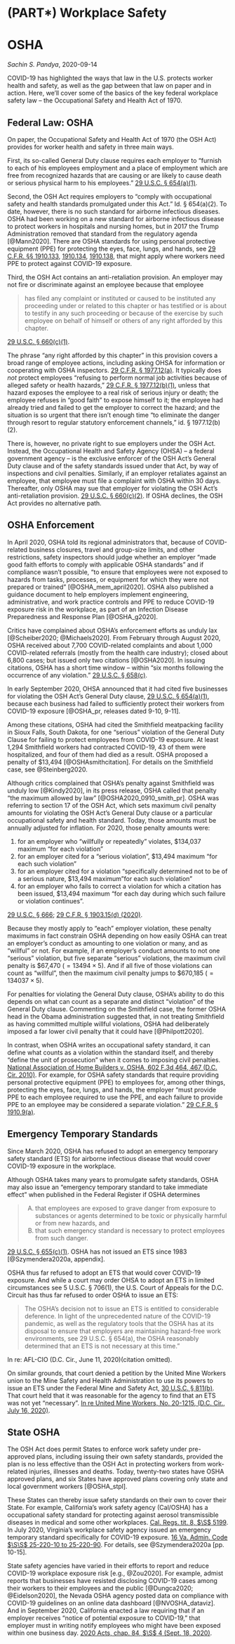 # (PART\*) Workplace Safety {-} 

# OSHA

_Sachin S. Pandya_, 2020-09-14

COVID-19 has highlighted the ways that law in the U.S. protects worker health and safety, as well as the gap between that law on paper and in action. Here, we'll cover some of the basics of the key federal workplace safety law -- the Occupational Safety and Health Act of 1970.

## Federal Law: OSHA {#oshafed}

On paper, the Occupational Safety and Health Act of 1970 (the OSH Act) provides for worker health and safety in three main ways.  

First, its so-called General Duty clause requires each employer to "furnish to each of his employees employment and a place of employment which are free from recognized hazards that are causing or are likely to cause death or serious physical harm to his employees." [29 U.S.C. § 654(a)(1)](https://www.govinfo.gov/content/pkg/USCODE-2018-title29/html/USCODE-2018-title29-chap15-sec654.htm). 

Second, the OSH Act requires employers to "comply with occupational safety and health standards promulgated under this Act." Id. § 654(a)(2). To date, however, there is no such standard for airborne infectious diseases. OSHA had been working on a new standard for airborne infectious disease to protect workers in hospitals and nursing homes, but in 2017 the Trump Administration removed that standard from the regulatory agenda [@Mann2020]. There are OSHA standards for using personal protective equipment (PPE) for protecting the eyes, face, lungs, and hands, see [29 C.F.R. §§ 1910.133](https://www.ecfr.gov/cgi-bin/text-idx?SID=3ac7f62b21b5133ec8509a5a298b0a51&mc=true&node=se29.5.1910_1133&rgn=div8), [1910.134](https://www.ecfr.gov/cgi-bin/text-idx?SID=3ac7f62b21b5133ec8509a5a298b0a51&mc=true&node=se29.5.1910_1134&rgn=div8), [1910.138](https://www.ecfr.gov/cgi-bin/text-idx?SID=3ac7f62b21b5133ec8509a5a298b0a51&mc=true&node=se29.5.1910_1138&rgn=div8), that might apply where workers need PPE to protect against COVID-19 exposure.

Third, the OSH Act contains an anti-retaliation provision. An employer may not fire or discriminate against an employee because that employee

>has filed any complaint or instituted or caused to be instituted any proceeding under or related to this chapter or has testified or is about to testify in any such proceeding or because of the exercise by such employee on behalf of himself or others of any right afforded by this chapter.

[29 U.S.C. § 660(c)(1)](https://www.govinfo.gov/content/pkg/USCODE-2018-title29/html/USCODE-2018-title29-chap15-sec660.htm).  

The phrase "any right afforded by this chapter" in this provision covers a broad range of employee actions, including asking OHSA for information or cooperating with OSHA inspectors. [29 C.F.R. § 1977.12(a)](https://www.ecfr.gov/cgi-bin/text-idx?SID=3ac7f62b21b5133ec8509a5a298b0a51&mc=true&node=se29.9.1977_112&rgn=div8). It typically does _not_ protect employees "refusing to perform normal job activities because of alleged safety or health hazards," [29 C.F.R. § 1977.12(b)(1)](https://www.ecfr.gov/cgi-bin/text-idx?SID=3ac7f62b21b5133ec8509a5a298b0a51&mc=true&node=se29.9.1977_112&rgn=div8), unless that hazard exposes the employee to a real risk of serious injury or death; the employee refuses in "good faith" to expose himself to it; the employee had already tried and failed to get the employer to correct the hazard; and the situation is so urgent that there isn't enough time "to eliminate the danger through resort to regular statutory enforcement channels," id. § 1977.12(b)(2).

There is, however, no private right to sue employers under the OSH Act. Instead, the Occupational Health and Safety Agency (OHSA) -- a federal government agency -- is the exclusive enforcer of the OSH Act's General Duty clause and of the safety standards issued under that Act, by way of inspections and civil penalties.  Similarly, if an employer retaliates against an employee, that employee must file a complaint with OSHA within 30 days. Thereafter, only OSHA may sue that employer for violating the OSH Act's anti-retaliation provision. [29 U.S.C. § 660(c)(2)](https://www.govinfo.gov/content/pkg/USCODE-2018-title29/html/USCODE-2018-title29-chap15-sec660.htm). If OSHA declines, the OSH Act provides no alternative path.

## OSHA Enforcement {#oshaenfr}

In April 2020, OSHA told its regional administrators that, because of COVID-related business closures, travel and group-size limits, and other restrictions, safety inspectors should judge whether an employer "made good faith efforts to comply with applicable OSHA standards" and if compliance wasn't possible, "to ensure that employees were not exposed to hazards from tasks, processes, or equipment for which they were not prepared or trained" [@OSHA_mem_april2020]. OSHA also published a guidance document to help employers implement engineering, administrative, and work practice controls and PPE to reduce COVID-19 exposure risk in the workplace, as part of an Infection Disease Preparedness and Response Plan [@OSHA_g2020].

Critics have complained about OSHA's enforcement efforts as unduly lax [@Scheiber2020; @Michaels2020]. From February through August 2020, OSHA received about 7,700 COVID-related complaints and about 1,000 COVID-related referrals (mostly from the health care industry); closed about 6,800 cases; but issued only two citations [@OSHA2020]. In issuing citations, OSHA has a short time window -- within "six months following the occurrence of any violation." [29 U.S.C. § 658(c)](https://www.govinfo.gov/content/pkg/USCODE-2018-title29/html/USCODE-2018-title29-chap15-sec658.htm).

In early September 2020, OHSA announced that it had cited five businesses for violating the OSH Act's General Duty clause, [29 U.S.C. § 654(a)(1)](https://www.govinfo.gov/content/pkg/USCODE-2018-title29/html/USCODE-2018-title29-chap15-sec654.htm), because each business had failed to sufficiently protect their workers from COVID-19 exposure [@OSHA_pr, releases dated 9-10, 9-11]. 

Among these citations, OSHA had cited the Smithfield meatpacking facility in Sioux Falls, South Dakota, for one "serious" violation of the General Duty Clause for failing to protect employees from COVID-19 exposure. At least 1,294 Smithfield workers had contracted COVID-19, 43 of them were hospitalized, and four of them had died as a result. OSHA proposed a penalty of \$13,494 [@OSHAsmithcitation]. For details on the Smithfield case, see @Steinberg2020.

Although critics complained that OSHA's penalty against Smithfield was unduly low [@Kindy2020], in its press release, OSHA called that penalty "the maximum allowed by law" [@OSHA2020_0910_smith_pr]. OSHA was referring to section 17 of the OSH Act, which sets maximum civil penalty amounts for violating the OSH Act's General Duty clause or a particular occupational safety and health standard. Today, those amounts must be annually adjusted for inflation. For 2020, those penalty amounts were:

1. for an employer who "willfully or repeatedly" violates, \$134,037 maximum "for each violation"
2. for an employer cited for a "serious violation", \$13,494 maximum "for each such violation"
3. for an employer cited for a violation "specifically determined not to be of a serious nature, \$13,494 maximum "for each such violation"
4. for an employer who fails to correct a violation for which a citation has been issued, \$13,494 maximum "for each day during which such failure or violation continues".

[29 U.S.C. § 666](https://www.govinfo.gov/content/pkg/USCODE-2018-title29/html/USCODE-2018-title29-chap15-sec666.htm); [29 C.F.R. § 1903.15(d) (2020)](https://www.ecfr.gov/cgi-bin/text-idx?SID=b27c24ab9a81a61eac4f92ad63eb0e00&mc=true&node=se29.5.1903_115&rgn=div8).

Because they mostly apply to "each" employer violation, these penalty maximums in fact constrain OSHA depending on how easily OSHA can treat an employer's conduct as amounting to one violation or many, and as "willful" or not. For example, if an employer's conduct amounts to not one "serious" violation, but five separate "serious" violations, the maximum civil penalty is \$67,470 ($= 13494 \times 5$).  And if all five of those violations can count as "willful", then the maximum civil penalty jumps to \$670,185 ($= 134037 \times 5$).

For penalties for violating the General Duty clause, OSHA's ability to do this depends on what can count as a separate and distinct "violation" of the General Duty clause. Commenting on the Smithfield case, the former OSHA head in the Obama administration suggested that, in not treating Smithfield as having committed multiple willful violations, OSHA had deliberately imposed a far lower civil penalty that it could have [@Philpott2020].

In contrast, when OSHA writes an occupational safety standard, it can define what counts as a violation within the standard itself, and thereby "define the unit of prosecution" when it comes to imposing civil penalties. [National Association of Home Builders v. OSHA, 602 F.3d 464, 467 (D.C. Cir. 2010)](https://www.courtlistener.com/opinion/1992/nat-assn-of-home-builders-v-osha/). For example, for OSHA safety standards that require providing personal protective equipment (PPE) to employees for, among other things, protecting the eyes, face, lungs, and hands, the employer "must provide PPE to each employee required to use the PPE, and each failure to provide PPE to an employee may be considered a separate violation." [29 C.F.R. § 1910.9(a)](https://www.ecfr.gov/cgi-bin/text-idx?SID=3394fe091c7c2e109d0d1cec868295b2&mc=true&node=pt29.5.1910&rgn=div5#se29.5.1910_19).

## Emergency Temporary Standards {#oshaets}

Since March 2020, OSHA has refused to adopt an emergency temporary safety standard (ETS) for airborne infectious disease that would cover COVID-19 exposure in the workplace.

Although OSHA takes many years to promulgate safety standards, OSHA may also issue an "emergency temporary standard to take immediate effect" when published in the Federal Register if OSHA determines

>(A) that employees are exposed to grave danger from exposure to substances or agents determined to be toxic or physically harmful or from new hazards, and 
>(B) that such emergency standard is necessary to protect employees from such danger.

[29 U.S.C. § 655(c)(1)](https://www.govinfo.gov/content/pkg/USCODE-2018-title29/html/USCODE-2018-title29-chap15-sec655.htm). OSHA has not issued an ETS since 1983 [@Szymendera2020a, appendix].

OSHA thus far refused to adopt an ETS that would cover COVID-19 exposure. And while a court may order OHSA to adopt an ETS in limited circumstances see 5 U.S.C. § 706(1), the U.S. Court of Appeals for the D.C. Circuit has thus far refused to order OSHA to issue an ETS:  

> The OSHA’s decision not to issue an ETS is entitled to considerable deference. In light of the unprecedented nature of the COVID-19 pandemic, as well as the regulatory tools that the OSHA has at its disposal to ensure that employers are maintaining hazard-free work environments, see 29 U.S.C. § 654(a), the OSHA reasonably determined that an ETS is not necessary at this time."

In re: AFL-CIO (D.C. Cir., June 11, 2020)(citation omitted). 

On similar grounds, that court denied a petition by the United Mine Workers union to the Mine Safety and Health Administration to use its powers to issue an ETS under the Federal Mine and Safety Act, [30 U.S.C. § 811(b)](https://www.govinfo.gov/content/pkg/USCODE-2018-title30/html/USCODE-2018-title30-chap22-subchapI-sec811.htm). That court held that it was reasonable for the agency to find that an ETS was not yet "necessary". [In re United Mine Workers, No. 20-1215, (D.C. Cir., July 16, 2020)](https://www.cadc.uscourts.gov/internet/orders.nsf/3587402FD4A1AEEB852585A700513EF3/$file/20-1215LDSD.pdf).

## State OSHA {#oshastate}

The OSH Act does permit States to enforce work safety under pre-approved plans, including issuing their own safety standards, provided the plan is no less effective than the OSH Act in protecting workers from work-related injuries, illnesses and deaths. Today, twenty-two states have OSHA approved plans, and six States have approved plans covering only state and local government workers [@OSHA_stpl].

These States can thereby issue safety standards on their own to cover their State. For example, California's work safety agency (Cal/OSHA) has a occupational safety standard for protecting against aerosol transmissible diseases in medical and some other workplaces. [Cal. Regs. tit. 8, $\S$ 5199](https://www.dir.ca.gov/title8/5199.html). In July 2020, Virginia's workplace safety agency issued an emergency temporary standard specifically for COVID-19 exposure. [16 Va. Admin. Code $\S\S$ 25-220-10 to 25-220-90](https://www.doli.virginia.gov/wp-content/uploads/2020/07/COVID-19-Emergency-Temporary-Standard-FOR-PUBLIC-DISTRIBUTION-FINAL-7.17.2020.pdf). For details, see @Szymendera2020a [pp. 10-15].

State safety agencies have varied in their efforts to report and reduce COVID-19 workplace exposure risk [e.g., @Zou2020]. For example, admist reports that businesses have resisted disclosing COVID-19 cases among their workers to their employees and the public [@Dungca2020; @Eidelson2020], the Nevada OSHA agency posted data on compliance with COVID-19 guidelines on an online data dashboard [@NVOSHA_dataviz]. And in September 2020, California enacted a law requiring that if an employer receives "notice of potential exposure to COVID-19," that employer must in writing notify employees who might have been exposed within one business day. [2020 Acts, chap. 84, $\S$ 4 (Sept. 18, 2020)](http://leginfo.legislature.ca.gov/faces/billTextClient.xhtml?bill_id=201920200AB685).
